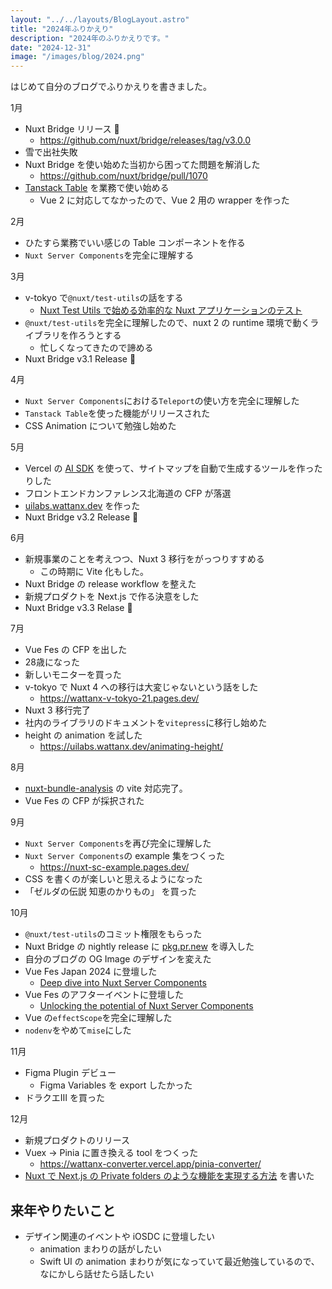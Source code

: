 ```yaml
---
layout: "../../layouts/BlogLayout.astro"
title: "2024年ふりかえり"
description: "2024年のふりかえりです。"
date: "2024-12-31"
image: "/images/blog/2024.png"
---
```



はじめて自分のブログでふりかえりを書きました。

1月

- Nuxt Bridge リリース 🎉
  - https://github.com/nuxt/bridge/releases/tag/v3.0.0
- 雪で出社失敗
- Nuxt Bridge を使い始めた当初から困ってた問題を解消した
  - https://github.com/nuxt/bridge/pull/1070
- [Tanstack Table](https://tanstack.com/table/latest) を業務で使い始める
  - Vue 2 に対応してなかったので、Vue 2 用の wrapper を作った

2月

- ひたすら業務でいい感じの Table コンポーネントを作る
- `Nuxt Server Components`を完全に理解する

3月

- v-tokyo で`@nuxt/test-utils`の話をする
  - [Nuxt Test Utils で始める効率的な Nuxt アプリケーションのテスト](https://speakerdeck.com/wattanx/getting-started-with-nuxt-test-utils-for-efficient-testing-nuxt-applications)
- `@nuxt/test-utils`を完全に理解したので、nuxt 2 の runtime 環境で動くライブラリを作ろうとする
  - 忙しくなってきたので諦める
- Nuxt Bridge v3.1 Release 🎉

4月

- `Nuxt Server Components`における`Teleport`の使い方を完全に理解した
- `Tanstack Table`を使った機能がリリースされた
- CSS Animation について勉強し始めた

5月

- Vercel の [AI SDK](https://sdk.vercel.ai/) を使って、サイトマップを自動で生成するツールを作ったりした
- フロントエンドカンファレンス北海道の CFP が落選
- [uilabs.wattanx.dev](https://uilabs.wattanx.dev/) を作った
- Nuxt Bridge v3.2 Release 🎉

6月

- 新規事業のことを考えつつ、Nuxt 3 移行をがっつりすすめる
  - この時期に Vite 化もした。
- Nuxt Bridge の release workflow を整えた
- 新規プロダクトを Next.js で作る決意をした
- Nuxt Bridge v3.3 Relase 🎉

7月

- Vue Fes の CFP を出した
- 28歳になった
- 新しいモニターを買った
- v-tokyo で Nuxt 4 への移行は大変じゃないという話をした
  - https://wattanx-v-tokyo-21.pages.dev/
- Nuxt 3 移行完了
- 社内のライブラリのドキュメントを`vitepress`に移行し始めた
- height の animation を試した
  - https://uilabs.wattanx.dev/animating-height/

8月

- [nuxt-bundle-analysis](https://github.com/wattanx/nuxt-bundle-analysis) の vite 対応完了。
- Vue Fes の CFP が採択された

9月

- `Nuxt Server Components`を再び完全に理解した
- `Nuxt Server Components`の example 集をつくった
  - https://nuxt-sc-example.pages.dev/
- CSS を書くのが楽しいと思えるようになった
- 「ゼルダの伝説 知恵のかりもの」 を買った

10月

- `@nuxt/test-utils`のコミット権限をもらった
- Nuxt Bridge の nightly release に [pkg.pr.new](https://github.com/stackblitz-labs/pkg.pr.new) を導入した
- 自分のブログの OG Image のデザインを変えた
- Vue Fes Japan 2024 に登壇した
  - [Deep dive into Nuxt Server Components](https://speakerdeck.com/wattanx/deep-dive-into-nuxt-server-components)
- Vue Fes のアフターイベントに登壇した
  - [Unlocking the potential of Nuxt Server Components](https://speakerdeck.com/wattanx/unlocking-the-potential-of-nuxt-server-components)
- Vue の`effectScope`を完全に理解した
- `nodenv`をやめて`mise`にした

11月

- Figma Plugin デビュー
  - Figma Variables を export したかった
- ドラクエⅢ を買った

12月

- 新規プロダクトのリリース
- Vuex -> Pinia に置き換える tool をつくった
  - https://wattanx-converter.vercel.app/pinia-converter/
- [Nuxt で Next.js の Private folders のような機能を実現する方法](https://zenn.dev/comm_vue_nuxt/articles/private-folders-for-nuxt) を書いた

## 来年やりたいこと

- デザイン関連のイベントや iOSDC に登壇したい
  - animation まわりの話がしたい
  - Swift UI の animation まわりが気になっていて最近勉強しているので、なにかしら話せたら話したい
